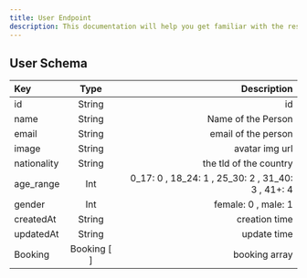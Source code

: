 ```yaml
---
title: User Endpoint
description: This documentation will help you get familiar with the resources of the Hamampass Rest API and show you how to make different queries, so that you can get the most out of it.
---
```


## User Schema

| Key         |    Type     |                                       Description |
| :---------- | :---------: | ------------------------------------------------: |
| id          |   String    |                                                id |
| name        |   String    |                                Name of the Person |
| email       |   String    |                               email of the person |
| image       |   String    |                                    avatar img url |
| nationality |   String    |                            the tld of the country |
| age_range   |     Int     | 0_17: 0 , 18_24: 1 , 25_30: 2 , 31_40: 3 , 41+: 4 |
| gender      |     Int     |                               female: 0 , male: 1 |
| createdAt   |   String    |                                     creation time |
| updatedAt   |   String    |                                       update time |
| Booking     | Booking [ ] |                                     booking array |
